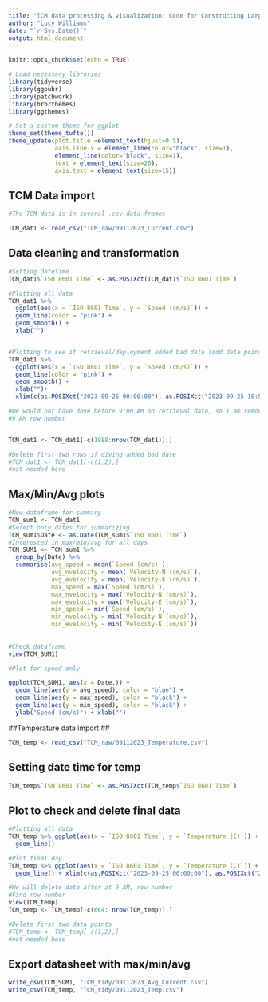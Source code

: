 ```yaml
---
title: "TCM data processing & visualization: Code for Constructing Large Datashet"
author: "Lucy Williams"
date: "`r Sys.Date()`"
output: html_document
---
```


```r
knitr::opts_chunk$set(echo = TRUE)

# Load necessary libraries
library(tidyverse)
library(ggpubr)
library(patchwork) 
library(hrbrthemes) 
library(ggthemes)

# Set a custom theme for ggplot
theme_set(theme_tufte())
theme_update(plot.title =element_text(hjust=0.5),
             axis.line.x = element_line(color="black", size=1), 
             element_line(color="black", size=1),
             text = element_text(size=20),
             axis.text = element_text(size=15)) 
```

## TCM Data import

```r
#The TCM data is in several .csv data frames

TCM_dat1 <- read_csv("TCM_raw/09112023_Current.csv")

```
## Data cleaning and transformation

```r
#Setting DateTime
TCM_dat1$`ISO 8601 Time` <- as.POSIXct(TCM_dat1$`ISO 8601 Time`)

#Plotting all data 
TCM_dat1 %>% 
  ggplot(aes(x = `ISO 8601 Time`, y = `Speed (cm/s)`)) + 
  geom_line(color = "pink") +
  geom_smooth() +
  xlab("")


#Plotting to see if retrieval/deployment added bad data (odd data points)
TCM_dat1 %>% 
  ggplot(aes(x = `ISO 8601 Time`, y = `Speed (cm/s)`)) + 
  geom_line(color = "pink") +
  geom_smooth() +
  xlab("")+
  xlim(c(as.POSIXct("2023-09-25 00:00:00"), as.POSIXct("2023-09-25 10:50:00")))

#We would not have dove before 9:00 AM on retrieval date, so I am removing data points after that time 
#9 AM row number 


TCM_dat1 <- TCM_dat1[-c(1988:nrow(TCM_dat1)),]

#Delete first two rows if diving added bad date
#TCM_dat1 <- TCM_dat1[-c(1,2),] 
#not needed here

```
## Max/Min/Avg plots ##

```r
#New dataframe for summary
TCM_sum1 <- TCM_dat1
#Select only dates for summarizing
TCM_sum1$Date <- as.Date(TCM_sum1$`ISO 8601 Time`)
#Interested in max/min/avg for all days
TCM_SUM1 <- TCM_sum1 %>%
  group_by(Date) %>% 
  summarise(avg_speed = mean(`Speed (cm/s)`),
            avg_nvelocity = mean(`Velocity-N (cm/s)`),
            avg_evelocity = mean(`Velocity-E (cm/s)`),
            max_speed = max(`Speed (cm/s)`),
            max_nvelocity = max(`Velocity-N (cm/s)`),
            max_evelocity = max(`Velocity-E (cm/s)`),
            min_speed = min(`Speed (cm/s)`),
            min_nvelocity = min(`Velocity-N (cm/s)`),
            min_evelocity = min(`Velocity-E (cm/s)`))
            
            
#Check dataframe
view(TCM_SUM1)

#Plot for speed only

ggplot(TCM_SUM1, aes(x = Date,)) + 
  geom_line(aes(y = avg_speed), color = "blue") +
  geom_line(aes(y = max_speed), color = "black") +
  geom_line(aes(y = min_speed), color = "black") +
  ylab("Speed (cm/s)") + xlab("")

```

##Temperature data import ##
```r
TCM_temp <- read_csv("TCM_raw/09112023_Temperature.csv")
```
## Setting date time for temp ##

```r
TCM_temp$`ISO 8601 Time` <- as.POSIXct(TCM_temp$`ISO 8601 Time`)
```

## Plot to check and delete final data

```r
#Plotting all data
TCM_temp %>% ggplot(aes(x = `ISO 8601 Time`, y = `Temperature (C)`)) +
  geom_line()

#Plot final day
TCM_temp %>% ggplot(aes(x = `ISO 8601 Time`, y = `Temperature (C)`)) +
  geom_line() + xlim(c(as.POSIXct("2023-09-25 00:00:00"), as.POSIXct("2023-09-25 10:30:00")))

#We will delete data after at 9 AM, row number
#Find row number
view(TCM_temp)
TCM_temp <- TCM_temp[-c(664: nrow(TCM_temp)),]

#Delete first two data points
#TCM_temp <- TCM_temp[-c(1,2),]
#not needed here


```


## Export datasheet with max/min/avg ##

```r
write_csv(TCM_SUM1, "TCM_tidy/09112023_Avg_Current.csv")
write_csv(TCM_temp, "TCM_tidy/09112023_Temp.csv")
```

